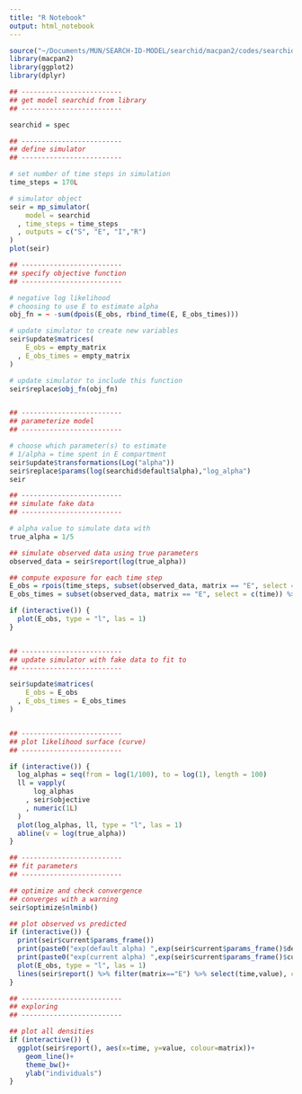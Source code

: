 ```yaml
---
title: "R Notebook"
output: html_notebook
---
```




```r
source("~/Documents/MUN/SEARCH-ID-MODEL/searchid/macpan2/codes/searchid_tmb.R")
library(macpan2)
library(ggplot2)
library(dplyr)

## -------------------------
## get model searchid from library
## -------------------------

searchid = spec

## -------------------------
## define simulator
## -------------------------

# set number of time steps in simulation
time_steps = 170L

# simulator object
seir = mp_simulator(  
    model = searchid
  , time_steps = time_steps
  , outputs = c("S", "E", "I","R")
)
plot(seir)

## -------------------------
## specify objective function
## -------------------------

# negative log likelihood
# choosing to use E to estimate alpha
obj_fn = ~ -sum(dpois(E_obs, rbind_time(E, E_obs_times)))

# update simulator to create new variables 
seir$update$matrices(
    E_obs = empty_matrix
  , E_obs_times = empty_matrix
)

# update simulator to include this function
seir$replace$obj_fn(obj_fn)


## -------------------------
## parameterize model
## -------------------------

# choose which parameter(s) to estimate
# 1/alpha = time spent in E compartment
seir$update$transformations(Log("alpha"))
seir$replace$params(log(searchid$default$alpha),"log_alpha")
seir

## -------------------------
## simulate fake data
## -------------------------

# alpha value to simulate data with
true_alpha = 1/5

## simulate observed data using true parameters
observed_data = seir$report(log(true_alpha))

## compute exposure for each time step
E_obs = rpois(time_steps, subset(observed_data, matrix == "E", select = c(value)) %>% pull())
E_obs_times = subset(observed_data, matrix == "E", select = c(time)) %>% pull()

if (interactive()) {
  plot(E_obs, type = "l", las = 1)
}


## -------------------------
## update simulator with fake data to fit to
## -------------------------

seir$update$matrices(
    E_obs = E_obs
  , E_obs_times = E_obs_times
)


## -------------------------
## plot likelihood surface (curve)
## -------------------------

if (interactive()) {
  log_alphas = seq(from = log(1/100), to = log(1), length = 100)
  ll = vapply(
      log_alphas
    , seir$objective
    , numeric(1L)
  )
  plot(log_alphas, ll, type = "l", las = 1)
  abline(v = log(true_alpha))
}

## -------------------------
## fit parameters
## -------------------------

## optimize and check convergence
## converges with a warning
seir$optimize$nlminb()

## plot observed vs predicted
if (interactive()) {
  print(seir$current$params_frame())
  print(paste0("exp(default alpha) ",exp(seir$current$params_frame()$default)))
  print(paste0("exp(current alpha) ",exp(seir$current$params_frame()$current)))
  plot(E_obs, type = "l", las = 1)
  lines(seir$report() %>% filter(matrix=="E") %>% select(time,value), col = "red")
}

## -------------------------
## exploring
## -------------------------

## plot all densities
if (interactive()) {
  ggplot(seir$report(), aes(x=time, y=value, colour=matrix))+
    geom_line()+
    theme_bw()+
    ylab("individuals")
}

```


